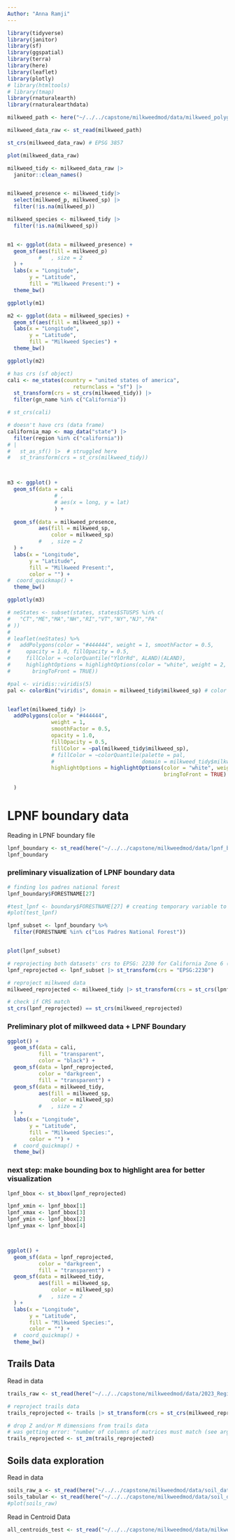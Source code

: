 ```yaml
---
Author: "Anna Ramji"
---
```


```r
library(tidyverse)
library(janitor)
library(sf)
library(ggspatial)
library(terra)
library(here)
library(leaflet)
library(plotly)
# library(htmltools)
# library(tmap)
library(rnaturalearth)
library(rnaturalearthdata)
```


```r
milkweed_path <- here("~/../../capstone/milkweedmod/data/milkweed_polygon_data/")

milkweed_data_raw <- st_read(milkweed_path)

```
```r
st_crs(milkweed_data_raw) # EPSG 3857
```

```r
plot(milkweed_data_raw)
```

```r
milkweed_tidy <- milkweed_data_raw |> 
  janitor::clean_names()


milkweed_presence <- milkweed_tidy|> 
  select(milkweed_p, milkweed_sp) |> 
  filter(!is.na(milkweed_p))

milkweed_species <- milkweed_tidy |> 
  filter(!is.na(milkweed_sp))
```

```r


```


```r
m1 <- ggplot(data = milkweed_presence) +
  geom_sf(aes(fill = milkweed_p)
          #   , size = 2
  ) +
  labs(x = "Longitude",
       y = "Latitude",
       fill = "Milkweed Present:") + 
  theme_bw()

ggplotly(m1)
```


```r
m2 <- ggplot(data = milkweed_species) +
  geom_sf(aes(fill = milkweed_sp)) +
  labs(x = "Longitude",
       y = "Latitude",
       fill = "Milkweed Species") + 
  theme_bw()

ggplotly(m2)
```


```r
# has crs (sf object)
cali <- ne_states(country = "united states of america", 
                     returnclass = "sf") |> 
  st_transform(crs = st_crs(milkweed_tidy)) |> 
  filter(gn_name %in% c("California"))

# st_crs(cali)

# doesn't have crs (data frame)
california_map <- map_data("state") |> 
  filter(region %in% c("california")) 
# |
#   st_as_sf() |>  # struggled here
#   st_transform(crs = st_crs(milkweed_tidy))



m3 <- ggplot() +
  geom_sf(data = cali
               # ,
               # aes(x = long, y = lat)
               ) + 
  
  geom_sf(data = milkweed_presence,
          aes(fill = milkweed_sp, 
              color = milkweed_sp)
          #   , size = 2
  ) +
  labs(x = "Longitude",
       y = "Latitude",
       fill = "Milkweed Present:",
       color = "") + 
#  coord_quickmap() + 
  theme_bw()

ggplotly(m3)

```


```r
# neStates <- subset(states, states$STUSPS %in% c(
#   "CT","ME","MA","NH","RI","VT","NY","NJ","PA"
# ))
# 
# leaflet(neStates) %>%
#   addPolygons(color = "#444444", weight = 1, smoothFactor = 0.5,
#     opacity = 1.0, fillOpacity = 0.5,
#     fillColor = ~colorQuantile("YlOrRd", ALAND)(ALAND),
#     highlightOptions = highlightOptions(color = "white", weight = 2,
#       bringToFront = TRUE))
```



```r
#pal <- viridis::viridis(5)
pal <- colorBin("viridis", domain = milkweed_tidy$milkweed_sp) # color palette


leaflet(milkweed_tidy) |> 
  addPolygons(color = "#444444",
              weight = 1,
              smoothFactor = 0.5,
              opacity = 1.0,
              fillOpacity = 0.5,
              fillColor = ~pal(milkweed_tidy$milkweed_sp),
              # fillColor = ~colorQuantile(palette = pal,
              #                            domain = milkweed_tidy$milkweed_sp),
              highlightOptions = highlightOptions(color = "white", weight = 2,
                                                  bringToFront = TRUE)
              
  )
```

# LPNF boundary data

Reading in LPNF boundary file
```r
lpnf_boundary <- st_read(here("~/../../capstone/milkweedmod/data/lpnf_boundary_data/S_USA_AdministrativeForest.gdb/"))
lpnf_boundary
```

### preliminary visualization of LPNF boundary data
```r
# finding los padres national forest 
lpnf_boundary$FORESTNAME[27]

#test_lpnf <- boundary$FORESTNAME[27] # creating temporary variable to store LPNF-associated geometries
#plot(test_lpnf)

lpnf_subset <- lpnf_boundary %>% 
  filter(FORESTNAME %in% c("Los Padres National Forest"))


plot(lpnf_subset)
```


```r
# reprojecting both datasets' crs to EPSG: 2230 for California Zone 6 (area of interest) 
lpnf_reprojected <- lpnf_subset |> st_transform(crs = "EPSG:2230")

# reproject milkweed data
milkweed_reprojected <- milkweed_tidy |> st_transform(crs = st_crs(lpnf_reprojected))

# check if CRS match
st_crs(lpnf_reprojected) == st_crs(milkweed_reprojected)
```


### Preliminary plot of milkweed data + LPNF Boundary 


```r
ggplot() +
  geom_sf(data = cali,
          fill = "transparent",
          color = "black") +
  geom_sf(data = lpnf_reprojected,
          color = "darkgreen",
          fill = "transparent") + 
  geom_sf(data = milkweed_tidy,
          aes(fill = milkweed_sp, 
              color = milkweed_sp)
          #   , size = 2
  ) +
  labs(x = "Longitude",
       y = "Latitude",
       fill = "Milkweed Species:",
       color = "") + 
  #  coord_quickmap() + 
  theme_bw()

```

### next step: make bounding box to highlight area for better visualization

```r

lpnf_bbox <- st_bbox(lpnf_reprojected)

lpnf_xmin <- lpnf_bbox[1]
lpnf_xmax <- lpnf_bbox[3]
lpnf_ymin <- lpnf_bbox[2]
lpnf_ymax <- lpnf_bbox[4]



ggplot() +
  geom_sf(data = lpnf_reprojected,
          color = "darkgreen",
          fill = "transparent") + 
  geom_sf(data = milkweed_tidy,
          aes(fill = milkweed_sp, 
              color = milkweed_sp)
          #   , size = 2
  ) +
  labs(x = "Longitude",
       y = "Latitude",
       fill = "Milkweed Species:",
       color = "") + 
  #  coord_quickmap() + 
  theme_bw()

```





## Trails Data

Read in data
```r
trails_raw <- st_read(here("~/../../capstone/milkweedmod/data/2023_Regional_Trails_and_Roads_lines/2023_Regional_Trails_and_Roads_lines.shp"))

# reproject trails data
trails_reprojected <- trails |> st_transform(crs = st_crs(milkweed_reprojected))
```


```r
# drop Z and/or M dimensions from trails data
# was getting error: "number of columns of matrices must match (see arg 9)"
trails_reprojected <- st_zm(trails_reprojected)
```



## Soils data exploration

Read in data
```r
soils_raw_a <- st_read(here("~/../../capstone/milkweedmod/data/soil_data/CA772/spatial/soilmu_a_ca772.shp"))
soils_tabular <- st_read(here("~/../../capstone/milkweedmod/data/soil_data/CA772/tabular/"))
#plot(soils_raw)
```

Read in Centroid Data
```r
all_centroids_test <- st_read("~/../../capstone/milkweedmod/data/milkweed_cleaned_data/points/all_species_points.shp")

```

